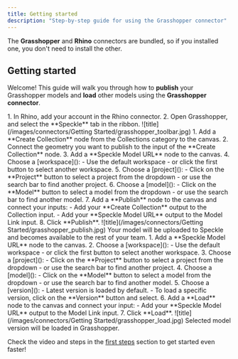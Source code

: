 ```yaml
---
title: Getting started  
description: "Step-by-step guide for using the Grasshopper connector"
---
```



<Versions
  app="Grasshopper"
  versions="Rhino 7 & 8, works on Windows only."
/>

<Tip> The **Grasshopper** and **Rhino** connectors are bundled, so if you installed one, you don't need to install the other.</Tip>

## Getting started

Welcome! This guide will walk you through how to **publish** your Grasshopper models and **load** other models using the **Grasshopper connector**.


<BeforeYouBegin app="Grasshopper" />

<Steps>
  <Step title="Open the Grasshopper connector">
    1. In Rhino, add your account in the Rhino connector.
    2. Open Grasshopper, and select the **Speckle** tab in the ribbon.
  ![title](/images/connectors/Getting Started/grasshopper_toolbar.jpg)
  </Step>

  <Step title="Publish to Speckle">
    1. Add a **Create Collection** node from the Collections category to the canvas.
    2. Connect the geometry you want to publish to the input of the **Create Collection** node.
    3. Add a **Speckle Model URL** node to the canvas.
    4. Choose a [workspace]():
        - Use the default workspace
        - or click the first button to select another workspace.
    5. Choose a [project]():
        - Click on the **Project** button to select a project from the dropdown
        - or use the search bar to find another project. 
    6. Choose a [model]():
        - Click on the **Model** button to select a model from the dropdown
        - or use the search bar to find another model. 
    7. Add a **Publish** node to the canvas and connect your inputs:
        - Add your **Create Collection** output to the Collection input.
        - Add your **Speckle Model URL** output to the Model Link input.
    8. Click **Publish**.
    ![title](/images/connectors/Getting Started/grasshopper_publish.jpg)
    Your model will be uploaded to Speckle and becomes available to the rest of your team.
  </Step>


  <Step title="Load from Speckle">
    1. Add a **Speckle Model URL** node to the canvas.
    2. Choose a [workspace]():
        - Use the default workspace
        - or click the first button to select another workspace.
    3. Choose a [project]():
        - Click on the **Project** button to select a project from the dropdown
        - or use the search bar to find another project. 
    4. Choose a [model]():
        - Click on the **Model** button to select a model from the dropdown
        - or use the search bar to find another model. 
    5. Choose a [version]():
        - Latest version is loaded by default.
        - To load a specific version, click on the **Version** button and select. 
    6. Add a **Load** node to the canvas and connect your input:
        - Add your **Speckle Model URL** output to the Model Link input.
    7. Click **Load**.
    ![title](/images/connectors/Getting Started/grasshopper_load.jpg)
    Selected model version will be loaded in Grasshopper.
  </Step>

</Steps>

<Tip> Check the video and steps in the [first steps](/get-started/quickstart.mdx) section to get started even faster!</Tip>


<ConnectorConclusion connector="Grasshopper" />


<LearnMore />
